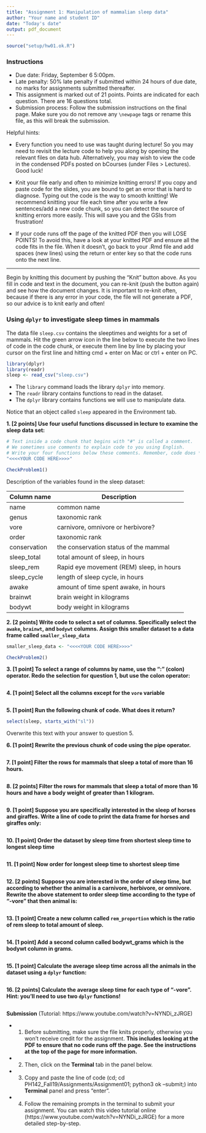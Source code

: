 ```yaml
---
title: "Assignment 1: Manipulation of mammalian sleep data"
author: "Your name and student ID"
date: "Today's date"
output: pdf_document
---
```

```r
source("setup/hw01.ok.R")
```

### Instructions 
* Due date: Friday, September 6 5:00pm.
* Late penalty: 50% late penalty if submitted within 24 hours of due date, no 
marks for assignments submitted thereafter.
* This assignment is marked out of 21 points. Points are indicated for each 
question. There are 16 questions total.
* Submission process: Follow the submission instructions on the final page. Make sure you do not remove any `\newpage` tags or rename this file, as this will break the submission.

Helpful hints:

- Every function you need to use was taught during lecture! So you may need to 
revisit the lecture code to help you along by opening the relevant files on data 
hub. Alternatively, you may wish to view the code in the condensed PDFs posted 
on bCourses (under Files > Lectures). Good luck!

- Knit your file early and often to minimize knitting errors! If you copy and 
paste code for the slides, you are bound to get an error that is hard to 
diagnose. Typing out the code is the way to smooth knitting! We recommend 
knitting your file each time after you write a few sentences/add a new code 
chunk, so you can detect the source of knitting errors more easily. This will 
save you and the GSIs from frustration!

- If your code runs off the page of the knitted PDF then you will LOSE POINTS! To
avoid this, have a look at your knitted PDF and ensure all the code fits in the 
file. When it doesn't, go back to your .Rmd file and add spaces (new lines) using
the return or enter key so that the code runs onto the next line.
 
--------------------------------------------------------------------------------
\newpage

Begin by knitting this document by pushing the "Knit" button above. As you fill 
in code and text in the document, you can re-knit (push the button again) and 
see how the document changes. It is important to re-knit often, because if there
is any error in your code, the file will not generate a PDF, so our advice is to
knit early and often!

### Using `dplyr` to investigate sleep times in mammals

The data file `sleep.csv` contains the sleeptimes and weights for a set of mammals. 
Hit the green arrow icon in the line below to execute the two lines of code in 
the code chunk, or execute them line by line by placing your cursor on the first 
line and hitting cmd + enter on Mac or ctrl + enter on PC. 

```r
library(dplyr)
library(readr)
sleep <- read_csv("sleep.csv")
```

- The `library` command loads the library `dplyr` into memory. 
- The `readr` library contains functions to read in the dataset.
- The `dplyr` library contains functions we will use to manipulate data.

Notice that an object called `sleep` appeared in the Environment tab. 

\newpage

**1. [2 points] Use four useful functions discussed in lecture to examine the sleep data set:**

```r
# Text inside a code chunk that begins with "#" is called a comment. 
# We sometimes use comments to explain code to you using English.
# Write your four functions below these comments. Remember, code does *not* begin with a "#"
"<<<<YOUR CODE HERE>>>>"

CheckProblem1()
```

\newpage

Description of the variables found in the sleep dataset:

| Column name	| Description |
|-------------|-------------|
|name	|common name|
|genus	|taxonomic rank|
|vore	|carnivore, omnivore or herbivore?|
|order	| taxonomic rank|
|conservation	|the conservation status of the mammal|
|sleep_total|	total amount of sleep, in hours|
|sleep_rem |	Rapid eye movement (REM) sleep, in hours |
|sleep_cycle|	length of sleep cycle, in hours|
|awake|	amount of time spent awake, in hours|
|brainwt|	brain weight in kilograms|
|bodywt|	body weight in kilograms|

**2. [2 points] Write code to select a set of columns. Specifically select the `awake`, `brainwt`, and `bodywt` columns. Assign this smaller dataset to a data frame called `smaller_sleep_data`**

```r
smaller_sleep_data <- "<<<<YOUR CODE HERE>>>>"

CheckProblem2()
```
\newpage

**3. [1 point] To select a range of columns by name, use the “:” (colon) operator. Redo the selection for question 1, but use the colon operator:**

```r

```
\newpage

**4. [1 point] Select all the columns except for the `vore` variable**

```r

```
\newpage

**5. [1 point] Run the following chunk of code. What does it return?**

```r
select(sleep, starts_with("sl"))
```
Overwrite this text with your answer to question 5.
\newpage

**6. [1 point] Rewrite the previous chunk of code using the pipe operator.**

```r

```
\newpage

**7. [1 point] Filter the rows for mammals that sleep a total of more than 16 hours.**

```r

```
\newpage

**8. [2 points] Filter the rows for mammals that sleep a total of more than 16 hours and have a body weight of greater than 1 kilogram.**

```r

```
\newpage

**9. [1 point] Suppose you are specifically interested in the sleep of horses and giraffes. Write a line of code to print the data frame for horses and giraffes only:**

```r

```
\newpage

**10. [1 point] Order the dataset by sleep time from shortest sleep time to longest sleep time**

```r

```
\newpage

**11. [1 point] Now order for longest sleep time to shortest sleep time**

```r

```
\newpage

**12. [2 points] Suppose you are interested in the order of sleep time, but according to whether the animal is a carnivore, herbivore, or omnivore. Rewrite the above statement to order sleep time according to the type of "-vore" that then animal is:**

```r

```
\newpage

**13. [1 point] Create a new column called `rem_proportion` which is the ratio of rem sleep to total amount of sleep.**

```r

```
\newpage

**14. [1 point] Add a second column called bodywt_grams which is the bodywt column in grams.**

```r

```
\newpage

**15. [1 point] Calculate the average sleep time across all the animals in the dataset using a `dplyr` function:**

```r

```
\newpage

**16. [2 points] Calculate the average sleep time for each type of "-vore". Hint: you'll need to use two `dplyr` functions!**

```r

```
\newpage

**Submission** (Tutorial: https://www.youtube.com/watch?v=NYNDi_zJRGE)

- 1. Before submitting, make sure the file knits properly, otherwise you won't receive credit for the assignment. **This includes looking at the PDF to ensure that no code runs off the page. See the instructions at the top of the page for more information.**

- 2. Then, click on the **Terminal** tab in the panel below.

- 3. Copy and paste the line of code (cd; cd PH142_Fall19/Assignments/Assignment01; python3 ok --submit;) into **Terminal** panel and press "enter". 

- 4. Follow the remaining prompts in the terminal to submit your assignment. You can watch this video tutorial online (https://www.youtube.com/watch?v=NYNDi_zJRGE) for a more detailed step-by-step. 
